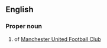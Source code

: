 ==English==

===Proper noun===
{{en-proper noun}}

# {{abbreviation-old}} of [[w:Manchester United F.C.|Manchester United Football Club]]